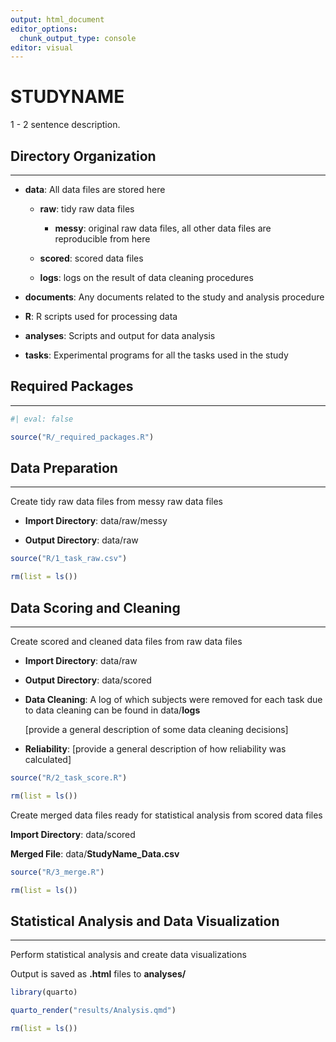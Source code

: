 ```yaml
---
output: html_document
editor_options: 
  chunk_output_type: console
editor: visual
---
```


# STUDYNAME

1 - 2 sentence description.

## Directory Organization

------------------------------------------------------------------------

-   **data**: All data files are stored here

    -   **raw**: tidy raw data files

        -   **messy**: original raw data files, all other data files are reproducible from here

    -   **scored**: scored data files

    -   **logs**: logs on the result of data cleaning procedures

-   **documents**: Any documents related to the study and analysis procedure

-   **R**: R scripts used for processing data

-   **analyses**: Scripts and output for data analysis

-   **tasks**: Experimental programs for all the tasks used in the study

## Required Packages

------------------------------------------------------------------------

```r
#| eval: false

source("R/_required_packages.R")
```

## Data Preparation

------------------------------------------------------------------------

Create tidy raw data files from messy raw data files

-   **Import Directory**: data/raw/messy

-   **Output Directory**: data/raw

```r
source("R/1_task_raw.csv")

rm(list = ls())
```

## Data Scoring and Cleaning

------------------------------------------------------------------------

Create scored and cleaned data files from raw data files

-   **Import Directory**: data/raw

-   **Output Directory**: data/scored

-   **Data Cleaning**: A log of which subjects were removed for each task due to data cleaning can be found in data/**logs**

    \[provide a general description of some data cleaning decisions\]

-   **Reliability**: \[provide a general description of how reliability was calculated\]

```r
source("R/2_task_score.R")

rm(list = ls())
```

Create merged data files ready for statistical analysis from scored data files

**Import Directory**: data/scored

**Merged File**: data/**StudyName_Data.csv**

```r
source("R/3_merge.R")

rm(list = ls())
```

## Statistical Analysis and Data Visualization

------------------------------------------------------------------------

Perform statistical analysis and create data visualizations

Output is saved as **.html** files to **analyses/**

```r
library(quarto)

quarto_render("results/Analysis.qmd")

rm(list = ls())
```
